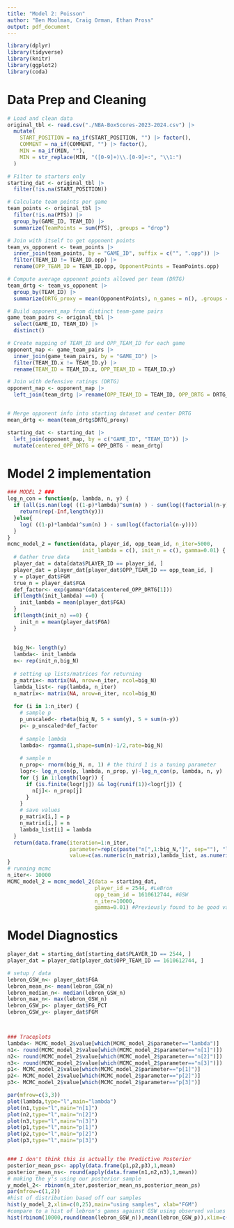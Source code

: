 ```yaml
---
title: "Model 2: Poisson"
author: "Ben Moolman, Craig Orman, Ethan Pross"
output: pdf_document
---
```


```r
library(dplyr)
library(tidyverse)
library(knitr)
library(ggplot2)
library(coda)
```

# Data Prep and Cleaning

```r
# Load and clean data
original_tbl <- read.csv("./NBA-BoxScores-2023-2024.csv") |>
  mutate(
    START_POSITION = na_if(START_POSITION, "") |> factor(),
    COMMENT = na_if(COMMENT, "") |> factor(),
    MIN = na_if(MIN, ""),
    MIN = str_replace(MIN, "([0-9]+)\\.[0-9]+:", "\\1:")
  )

# Filter to starters only
starting_dat <- original_tbl |>
  filter(!is.na(START_POSITION))

# Calculate team points per game
team_points <- original_tbl |>
  filter(!is.na(PTS)) |>
  group_by(GAME_ID, TEAM_ID) |>
  summarize(TeamPoints = sum(PTS), .groups = "drop")

# Join with itself to get opponent points
team_vs_opponent <- team_points |>
  inner_join(team_points, by = "GAME_ID", suffix = c("", ".opp")) |>
  filter(TEAM_ID != TEAM_ID.opp) |>
  rename(OPP_TEAM_ID = TEAM_ID.opp, OpponentPoints = TeamPoints.opp)

# Compute average opponent points allowed per team (DRTG)
team_drtg <- team_vs_opponent |>
  group_by(TEAM_ID) |>
  summarize(DRTG_proxy = mean(OpponentPoints), n_games = n(), .groups = "drop")

# Build opponent_map from distinct team-game pairs
game_team_pairs <- original_tbl |>
  select(GAME_ID, TEAM_ID) |>
  distinct()

# Create mapping of TEAM_ID and OPP_TEAM_ID for each game
opponent_map <- game_team_pairs |>
  inner_join(game_team_pairs, by = "GAME_ID") |>
  filter(TEAM_ID.x != TEAM_ID.y) |>
  rename(TEAM_ID = TEAM_ID.x, OPP_TEAM_ID = TEAM_ID.y)

# Join with defensive ratings (DRTG)
opponent_map <- opponent_map |>
  left_join(team_drtg |> rename(OPP_TEAM_ID = TEAM_ID, OPP_DRTG = DRTG_proxy), by = "OPP_TEAM_ID")


# Merge opponent info into starting dataset and center DRTG
mean_drtg <- mean(team_drtg$DRTG_proxy)

starting_dat <- starting_dat |>
  left_join(opponent_map, by = c("GAME_ID", "TEAM_ID")) |>
  mutate(centered_OPP_DRTG = OPP_DRTG - mean_drtg)
```

# Model 2 implementation

```r
### MODEL 2 ###
log_n_con = function(p, lambda, n, y) {
  if (all(is.nan(log( ((1-p)*lambda)^sum(n) ) - sum(log((factorial(n-y)))) ))){
    return(rep(-Inf,length(y)))
  }else{
    log( ((1-p)*lambda)^sum(n) ) - sum(log((factorial(n-y))))
  }
}
mcmc_model_2 = function(data, player_id, opp_team_id, n_iter=5000,
                        init_lambda = c(), init_n = c(), gamma=0.01) {
  # Gather true data
  player_dat = data[data$PLAYER_ID == player_id, ]
  player_dat = player_dat[player_dat$OPP_TEAM_ID == opp_team_id, ]
  y = player_dat$FGM
  true_n = player_dat$FGA
  def_factor<- exp(gamma*(data$centered_OPP_DRTG[1]))
  if(length(init_lambda) ==0) {
    init_lambda = mean(player_dat$FGA)
  }
  if(length(init_n) ==0) {
    init_n = mean(player_dat$FGA)
  }
  
  
  big_N<- length(y)
  lambda<- init_lambda
  n<- rep(init_n,big_N)
  
  # setting up lists/matrices for returning
  p_matrix<- matrix(NA, nrow=n_iter, ncol=big_N)
  lambda_list<- rep(lambda, n_iter)
  n_matrix<- matrix(NA, nrow=n_iter, ncol=big_N)
  
  for (i in 1:n_iter) {
    # sample p
    p_unscaled<- rbeta(big_N, 5 + sum(y), 5 + sum(n-y))
    p<- p_unscaled*def_factor
    
    # sample lambda
    lambda<- rgamma(1,shape=sum(n)-1/2,rate=big_N)
    
    # sample n
    n_prop<- rnorm(big_N, n, 1) # the third 1 is a tuning parameter
    logr<- log_n_con(p, lambda, n_prop, y)-log_n_con(p, lambda, n, y)
    for (j in 1:length(logr)) {
      if (is.finite(logr[j]) && log(runif(1))<logr[j]) {
        n[j]<- n_prop[j]
      }
    }
    # save values
    p_matrix[i,] = p
    n_matrix[i,] = n
    lambda_list[i] = lambda
  }
  return(data.frame(iteration=1:n_iter,
                    parameter=rep(c(paste("n[",1:big_N,"]", sep=""), "lambda", paste("p[",1:big_N,"]", sep="")), each=n_iter),
                    value=c(as.numeric(n_matrix),lambda_list, as.numeric(p_matrix))))
}
# running mcmc
n_iter<- 10000
MCMC_model_2 = mcmc_model_2(data = starting_dat,
                            player_id = 2544, #LeBron
                            opp_team_id = 1610612744, #GSW
                            n_iter=10000,
                            gamma=0.01) #Previously found to be good value

```

# Model Diagnostics

```r

player_dat = starting_dat[starting_dat$PLAYER_ID == 2544, ]
player_dat = player_dat[player_dat$OPP_TEAM_ID == 1610612744, ]

# setup / data
lebron_GSW_n<- player_dat$FGA
lebron_mean_n<- mean(lebron_GSW_n)
lebron_median_n<- median(lebron_GSW_n)
lebron_max_n<- max(lebron_GSW_n)
lebron_GSW_p<- player_dat$FG_PCT
lebron_GSW_y<- player_dat$FGM



### Traceplots
lambda<- MCMC_model_2$value[which(MCMC_model_2$parameter=="lambda")]
n1<- round(MCMC_model_2$value[which(MCMC_model_2$parameter=="n[1]")])
n2<- round(MCMC_model_2$value[which(MCMC_model_2$parameter=="n[2]")])
n3<- round(MCMC_model_2$value[which(MCMC_model_2$parameter=="n[3]")])
p1<- MCMC_model_2$value[which(MCMC_model_2$parameter=="p[1]")]
p2<- MCMC_model_2$value[which(MCMC_model_2$parameter=="p[2]")]
p3<- MCMC_model_2$value[which(MCMC_model_2$parameter=="p[3]")]

par(mfrow=c(3,3))
plot(lambda,type="l",main="lambda")
plot(n1,type="l",main="n[1]")
plot(n2,type="l",main="n[2]")
plot(n3,type="l",main="n[3]")
plot(p1,type="l",main="p[1]")
plot(p2,type="l",main="p[2]")
plot(p3,type="l",main="p[3]")


### I don't think this is actually the Predictive Posterior
posterior_mean_ps<- apply(data.frame(p1,p2,p3),1,mean)
posterior_mean_ns<- round(apply(data.frame(n1,n2,n3),1,mean))
# making the y's using our posterior sample
y_model_2<- rbinom(n_iter,posterior_mean_ns,posterior_mean_ps)
par(mfrow=c(1,2))
#hist of distribution based off our samples
hist(y_model_2,xlim=c(0,25),main="using samples", xlab="FGM")
#compare to a hist of lebron's games against GSW using observed values
hist(rbinom(10000,round(mean(lebron_GSW_n)),mean(lebron_GSW_p)),xlim=c(0,25), main="based off of lebron's 3 GSW games", xlab="FGM")
```
